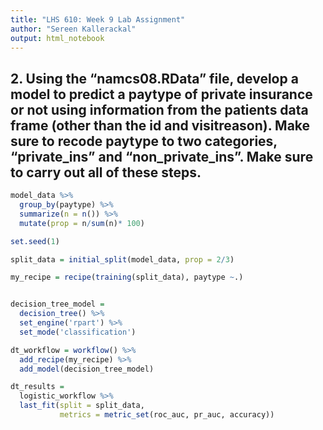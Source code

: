 ```yaml
---
title: "LHS 610: Week 9 Lab Assignment"
author: "Sereen Kallerackal"
output: html_notebook
---
```



## 2. Using the "namcs08.RData" file, develop a model to predict a paytype of private insurance or not using information from the patients data frame (other than the id and visitreason). Make sure to recode paytype to two categories, "private_ins" and "non_private_ins". Make sure to carry out all of these steps.
 

```r
model_data %>%
  group_by(paytype) %>%
  summarize(n = n()) %>%
  mutate(prop = n/sum(n)* 100)

set.seed(1)

split_data = initial_split(model_data, prop = 2/3)

my_recipe = recipe(training(split_data), paytype ~.)


decision_tree_model = 
  decision_tree() %>%
  set_engine('rpart') %>%
  set_mode('classification')

dt_workflow = workflow() %>%
  add_recipe(my_recipe) %>%
  add_model(decision_tree_model)

dt_results =
  logistic_workflow %>%
  last_fit(split = split_data,
           metrics = metric_set(roc_auc, pr_auc, accuracy))

```



